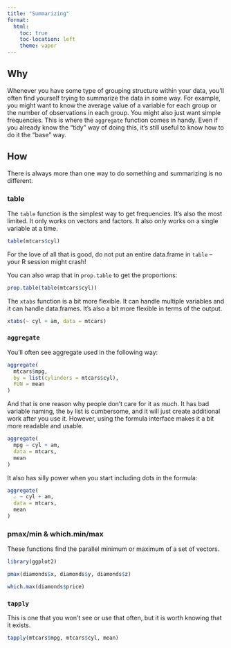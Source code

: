 ```yaml
---
title: "Summarizing"
format:
  html:
    toc: true
    toc-location: left
    theme: vapor
---
```


## Why

Whenever you have some type of grouping structure within your data, you'll often find yourself trying to summarize the data in some way. For example, you might want to know the average value of a variable for each group or the number of observations in each group. You might also just want simple frequencies. This is where the `aggregate` function comes in handy. Even if you already know the "tidy" way of doing this, it's still useful to know how to do it the "base" way.

## How

There is always more than one way to do something and summarizing is no different. 

### table

The `table` function is the simplest way to get frequencies. It's also the most limited. It only works on vectors and factors. It also only works on a single variable at a time. 

```r
table(mtcars$cyl)
```

For the love of all that is good, do not put an entire data.frame in `table` -- your R session might crash!

You can also wrap that in `prop.table` to get the proportions:

```r
prop.table(table(mtcars$cyl))
```

The `xtabs` function is a bit more flexible. It can handle multiple variables and it can handle data.frames. It's also a bit more flexible in terms of the output. 

```r
xtabs(~ cyl + am, data = mtcars)
```

### `aggregate`

You'll often see aggregate used in the following way:

```r
aggregate(
  mtcars$mpg, 
  by = list(cylinders = mtcars$cyl), 
  FUN = mean
)
```

And that is one reason why people don't care for it as much. It has bad variable naming, the `by` list is cumbersome, and it will just create additional work after you use it. However, using the formula interface makes it a bit more readable and usable.

```r
aggregate(
  mpg ~ cyl + am, 
  data = mtcars, 
  mean
)
```

It also has silly power when you start including dots in the formula:

```r
aggregate(
  . ~ cyl + am, 
  data = mtcars, 
  mean
)
```

### pmax/min & which.min/max

These functions find the parallel minimum or maximum of a set of vectors. 

```r
library(ggplot2)

pmax(diamonds$x, diamonds$y, diamonds$z)

which.max(diamonds$price)
```


### `tapply`

This is one that you won't see or use that often, but it is worth knowing that it exists.

```r
tapply(mtcars$mpg, mtcars$cyl, mean)
```